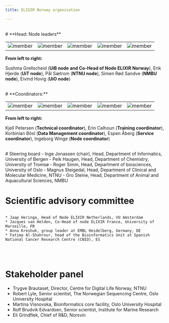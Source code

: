 ---
title: ELIXIR Norway organisation

---



<br />
# **Head: Node leaders**

||||||
:-:|:-:|:-:|:-:|:-:|
![member](../../assets/people/sushma.png)  | ![member](../../assets/people/erik-hjerde.png) | ![member](../../assets/people/paal-saetrom.png) | ![member](../../assets/people/simen-sandve.png) | ![member](../../assets/people/eivind-hovig.png) |


**From left to right:**

Sushma Grellscheid (**UiB node and Co-Head of Node ELIXIR Norway**), Erik Hjerde (**UiT node**), Pål Sætrom (**NTNU node**), Simen Rød Sandve (**NMBU node**), Eivind Hovig (**UiO node**)

<br />
# **Coordinators:**

||||||
:-:|:-:|:-:|:-:|:-:|
![member](../../assets/people/kjell-petersen.png)  | ![member](../../assets/people/erin-calhoun.png) | ![member](../../assets/people/korbinian.png) | ![member](../../assets/people/espen-aaberg.png) | ![member](../../assets/people/ingeborg-winge.jpg) |


**From left to right:**

Kjell Petersen (**Technical coordinator**), Erin Calhoun (**Training coordinator**), Korbinian Bösl (**Data Management coordinator**), Espen Åberg (**Service coordinator**), Ingeborg Winge (**Node coordinator**)

<br />
# Steering board
    - Inge Jonassen (chair), Head, Department of Informatics, University of Bergen
    - Peik Haugen, Head, Department of Chemistry, University of Tromsø
    - Roger Simm, Head, Department of biosciences, University of Oslo
    - Magnus Steigedal, Head, Department of Clinical and Molecular Medicine, NTNU
    - Gro Steine, Head, Department of Animal and Aquacultural Sciences, NMBU
<br />

# Scientific advisory committee
##
    * Jaap Heringa, Head of Node ELIXIR Netherlands, VU Amsterdam
    * Jacques van Helden, Co-Head of node ELIXIR France, University of Marseille, FR
    * Anna Kreshuk, group leader at EMBL Heidelberg, Germany, DE
    * Fatima Al-Shahrour, head of the Bioinformatics Unit at Spanish National Cancer Research Centre (CNIO), ES
##
<br />

# Stakeholder panel
  - Trygve Brautaset, Director, Centre for Digital Life Norway, NTNU
  - Robert Lyle, Senior scientist, The Norwegian Sequencing Centre, Oslo University Hospital
  - Martina Visnovska, Bioinformatics core facility, Oslo University Hospital
  - Rolf Brudvik Edvardsen, Senior scientist, Institute for Marine Research
  - Eli Grindflek, Chief of R&D, Norsvin